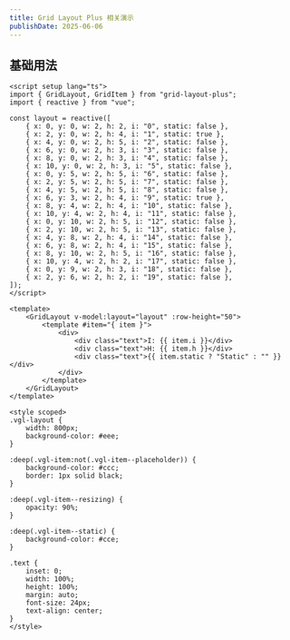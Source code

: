 ```yaml
---
title: Grid Layout Plus 相关演示
publishDate: 2025-06-06
---
```


## 基础用法

```vue live
<script setup lang="ts">
import { GridLayout, GridItem } from "grid-layout-plus";
import { reactive } from "vue";

const layout = reactive([
    { x: 0, y: 0, w: 2, h: 2, i: "0", static: false },
    { x: 2, y: 0, w: 2, h: 4, i: "1", static: true },
    { x: 4, y: 0, w: 2, h: 5, i: "2", static: false },
    { x: 6, y: 0, w: 2, h: 3, i: "3", static: false },
    { x: 8, y: 0, w: 2, h: 3, i: "4", static: false },
    { x: 10, y: 0, w: 2, h: 3, i: "5", static: false },
    { x: 0, y: 5, w: 2, h: 5, i: "6", static: false },
    { x: 2, y: 5, w: 2, h: 5, i: "7", static: false },
    { x: 4, y: 5, w: 2, h: 5, i: "8", static: false },
    { x: 6, y: 3, w: 2, h: 4, i: "9", static: true },
    { x: 8, y: 4, w: 2, h: 4, i: "10", static: false },
    { x: 10, y: 4, w: 2, h: 4, i: "11", static: false },
    { x: 0, y: 10, w: 2, h: 5, i: "12", static: false },
    { x: 2, y: 10, w: 2, h: 5, i: "13", static: false },
    { x: 4, y: 8, w: 2, h: 4, i: "14", static: false },
    { x: 6, y: 8, w: 2, h: 4, i: "15", static: false },
    { x: 8, y: 10, w: 2, h: 5, i: "16", static: false },
    { x: 10, y: 4, w: 2, h: 2, i: "17", static: false },
    { x: 0, y: 9, w: 2, h: 3, i: "18", static: false },
    { x: 2, y: 6, w: 2, h: 2, i: "19", static: false },
]);
</script>

<template>
    <GridLayout v-model:layout="layout" :row-height="50">
        <template #item="{ item }">
            <div>
                <div class="text">I: {{ item.i }}</div>
                <div class="text">H: {{ item.h }}</div>
                <div class="text">{{ item.static ? "Static" : "" }}</div>
            </div>
        </template>
    </GridLayout>
</template>

<style scoped>
.vgl-layout {
    width: 800px;
    background-color: #eee;
}

:deep(.vgl-item:not(.vgl-item--placeholder)) {
    background-color: #ccc;
    border: 1px solid black;
}

:deep(.vgl-item--resizing) {
    opacity: 90%;
}

:deep(.vgl-item--static) {
    background-color: #cce;
}

.text {
    inset: 0;
    width: 100%;
    height: 100%;
    margin: auto;
    font-size: 24px;
    text-align: center;
}
</style>

```
